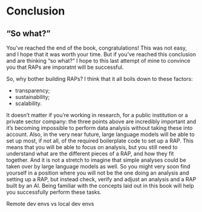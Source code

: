 # Conclusion

## "So what?"

You’ve reached the end of the book, congratulations! This was not easy, and I
hope that it was worth your time. But if you’ve reached this conclusion and are
thinking "so what?" I hope to this last attempt of mine to convince you that
RAPs are imporatnt will be successful.

So, why bother building RAPs? I think that it all boils down to these factors:

- transparency;
- sustainability;
- scalability.

It doesn’t matter if you’re working in research, for a public institution or a
private sector company: the three points above are incredibly important and it’s
becoming impossible to perform data analysis without taking these into account.
Also, in the very near future, large language models will be able to set up
most, if not all, of the required boilerplate code to set up a RAP. This means
that you will be able to focus on analysis, but you still need to understand
what are the different pieces of a RAP, and how they fit together. And it is not
a stretch to imagine that simple analyses could be taken over by large language
models as well. So you might very soon find yourself in a position where you
will not be the one doing an analysis and setting up a RAP, but instead check,
verify and adjust an analysis and a RAP built by an AI. Being familiar with the
concepts laid out in this book will help you successfully perform these tasks.

Remote dev envs vs local dev envs
